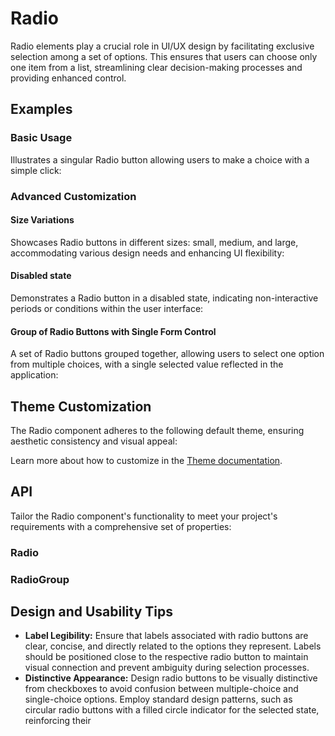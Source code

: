 
<Meta of={RadioStories} />
<Meta of={RadioGroupStories} />

# Radio

Radio elements play a crucial role in UI/UX design by facilitating exclusive selection among a set of options.
This ensures that users can choose only one item from a list, streamlining clear decision-making processes and providing enhanced control.
## Examples
### Basic Usage
Illustrates a singular Radio button allowing users to make a choice with a simple click:
<Canvas sourceState="shown" of={RadioStories.Simple} />

### Advanced Customization
#### Size Variations
Showcases Radio buttons in different sizes: small, medium, and large, accommodating various design needs and enhancing UI flexibility:
<Canvas of={RadioStories.Sizes} />

#### Disabled state
Demonstrates a Radio button in a disabled state, indicating non-interactive periods or conditions within the user interface:
<Canvas of={RadioStories.Disabled} />

#### Group of Radio Buttons with Single Form Control
A set of Radio buttons grouped together, allowing users to select one option from multiple choices, with a single selected value reflected in the application:
<Canvas of={RadioGroupStories.Simple} />

## Theme Customization
The Radio component adheres to the following default theme, ensuring aesthetic consistency and visual appeal:

<ThemeRender theme={radioTheme} />

Learn more about how to customize in the [Theme documentation](/docs/theme/getting-started).

## API
Tailor the Radio component's functionality to meet your project's requirements with a comprehensive set of properties:
### Radio
<PropsTable name="Radio" />

### RadioGroup
<PropsTable name="RadioGroup" />

## Design and Usability Tips

- **Label Legibility:** Ensure that labels associated with radio buttons are clear, concise, and directly related to the options they represent. Labels should be positioned close to the respective radio button to maintain visual connection and prevent ambiguity during selection processes.
- **Distinctive Appearance:** Design radio buttons to be visually distinctive from checkboxes to avoid confusion between multiple-choice and single-choice options. Employ standard design patterns, such as circular radio buttons with a filled circle indicator for the selected state, reinforcing their
